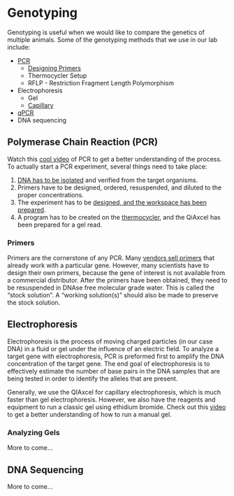 # Genotyping {#genotyping}

Genotyping is useful when we would like to compare the genetics of multiple animals.  Some of the genotyping methods that we use in our lab include:

* [PCR](#pcr_protocol)
    * [Designing Primers](#design_primers)
    * Thermocycler Setup
    * RFLP - Restriction Fragment Length Polymorphism
* Electrophoresis
    * Gel
    * [Capillary](#capillary_electrophoresis)
* [qPCR](#qpcr_protocol)
* DNA sequencing

## Polymerase Chain Reaction (PCR)

Watch this [cool video](https://www.youtube.com/watch?v=2KoLnIwoZKU) of PCR to get a better understanding of the process.  To actually start a PCR experiment, several things need to take place:

1. [DNA has to be isolated](#dna_isolation) and verified from the target organisms.
2. Primers have to be designed, ordered, resuspended, and diluted to the proper concentrations.
3. The experiment has to be [designed, and the workspace has been prepared](#molecular_best_practices).
4. A program has to be created on the [thermocycler](#thermocycler), and the QiAxcel has been prepared for a gel read.

### Primers

Primers are the cornerstone of any PCR.  Many [vendors sell primers](#quartzy) that already work with a particular gene.  However, many scientists have to design their own primers, because the gene of interest is not available from a commercial distributor.  After the primers have been obtained, they need to be resuspended in DNAse free molecular grade water.  This is called the "stock solution".  A "working solution(s)" should also be made to preserve the stock solution.

## Electrophoresis

Electrophoresis is the process of moving charged particles (in our case DNA) in a fluid or gel under the influence of an electric field.  To analyze a target gene with electrophoresis, PCR is preformed first to amplify the DNA concentration of the target gene.  The end goal of electrophoresis is to effectively estimate the number of base pairs in the DNA samples that are being tested in order to identify the alleles that are present.

Generally, we use the QIAxcel for capillary electrophoresis, which is much faster than gel electrophoresis.  However, we also have the reagents and equipment to run a classic gel using ethidium bromide.  Check out this [video](https://www.youtube.com/watch?v=sSKls2kNC4U&list=PLe4H-Q82aBZDV_E7q5-lUAPPkcfVgOquZ&index=5) to get a better understanding of how to run a manual gel.

### Analyzing Gels

More to come...

## DNA Sequencing {#dna_sequencing}

More to come...
